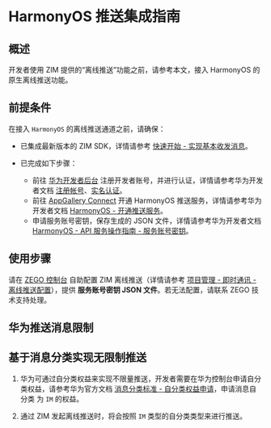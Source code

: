 
# HarmonyOS 推送集成指南

## 概述

开发者使用 ZIM 提供的“离线推送”功能之前，请参考本文，接入 HarmonyOS 的原生离线推送功能。  

## 前提条件

在接入 `HarmonyOS` 的离线推送通道之前，请确保：

- 已集成最新版本的 ZIM SDK，详情请参考 [快速开始 - 实现基本收发消息](./../Send%20and%20receive%20messages.mdx)。
- 已完成如下步骤：

    - 前往 <a href="https://developer.huawei.com/consumer/cn/" target="_blank" rel="noreferrer noopener">华为开发者后台</a> 注册开发者账号，并进行认证，详情请参考华为开发者文档 <a href="https://developer.huawei.com/consumer/cn/doc/start/registration-and-verification-0000001053628148" target="_blank" rel="noreferrer noopener">注册帐号</a>、<a href="https://developer.huawei.com/consumer/cn/doc/start/itrna-0000001076878172" target="_blank" rel="noreferrer noopener">实名认证</a>。
    - 前往 <a href="https://developer.huawei.com/consumer/cn/service/josp/agc/index.html#/">AppGallery Connect</a> 开通 HarmonyOS 推送服务，详情请参考华为开发者文档 <a href="https://developer.huawei.com/consumer/cn/doc/harmonyos-guides/push-config-setting" target="_blank" rel="noreferrer noopener">HarmonyOS - 开通推送服务</a>。
    - 申请服务账号密钥，保存生成的 JSON 文件，详情请参考华为开发者文档 <a href="https://developer.huawei.com/consumer/cn/doc/start/api-0000001062522591#section14931730144919" target="_blank" rel="noreferrer noopener">HarmonyOS - API 服务操作指南 - 服务账号密钥</a>。

## 使用步骤

请在 [ZEGO 控制台](https://console.zego.im/) 自助配置 ZIM 离线推送（详情请参考 [项目管理 - 即时通讯 - 离线推送配置](https://doc-zh.zego.im/article/16233)），提供 **服务账号密钥 JSON 文件**。若无法配置，请联系 ZEGO 技术支持处理。

## 华为推送消息限制

<Content />

## 基于消息分类实现无限制推送

1. 华为可通过自分类权益来实现不限量推送，开发者需要在华为控制台申请自分类权益，请参考华为官方文档 <a href="https://developer.huawei.com/consumer/cn/doc/harmonyos-guides/push-apply-right#section16708911111611" target="_blank" rel="noreferrer noopener">消息分类标准 - 自分类权益申请</a>，申请消息自分类 为 `IM` 的权益。

2. 通过 ZIM 发起离线推送时，将会按照 `IM` 类型的自分类类型来进行推送。